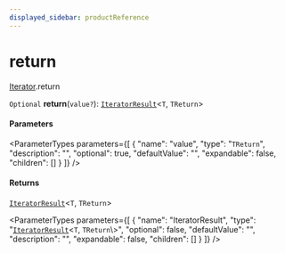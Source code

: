 ```yaml
---
displayed_sidebar: productReference
---
```



# return

[Iterator](../../interfaces/Iterator.mdx).return

`Optional` **return**(`value?`): [`IteratorResult`](../../types/IteratorResult.mdx)<`T`, `TReturn`\>

#### Parameters

<ParameterTypes parameters={[
  {
    "name": "value",
    "type": "`TReturn`",
    "description": "",
    "optional": true,
    "defaultValue": "",
    "expandable": false,
    "children": []
  }
]} />

#### Returns

[`IteratorResult`](../../types/IteratorResult.mdx)<`T`, `TReturn`\>

<ParameterTypes parameters={[
  {
    "name": "IteratorResult",
    "type": "[`IteratorResult`](../../types/IteratorResult.mdx)<`T`, `TReturn`\\>",
    "optional": false,
    "defaultValue": "",
    "description": "",
    "expandable": false,
    "children": []
  }
]} />
